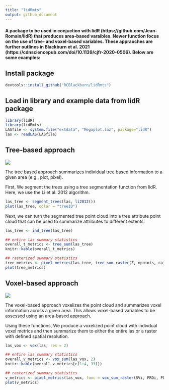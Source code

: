 ```yaml
---
title: "lidRmts"
output: github_document
---
```


#### A package to be used in conjuction with lidR (https://github.com/Jean-Romain/lidR) that produces area-based varaibles. Newer function focus on the use of tree- and voxel-based variables. These appraoches are further outlines in Blackburn et al. 2021 (https://cdnsciencepub.com/doi/10.1139/cjfr-2020-0506). Below are some examples:

## Install package

```r
devtools::install_github("RCBlackburn/lidRmts")
```

## Load in library and example data from lidR package

```r
library(lidR)
library(lidRmts)
LASfile <- system.file("extdata", "Megaplot.laz", package="lidR")
las <- readLAS(LASfile)
```


## Tree-based approach

![](viz/tree.gif)

The tree based approach summarizes individual tree based information to a given area (e.g., plot, pixel).

First, We segment the trees using a tree segmentation function from lidR. Here, we use the Li et al. 2012 algorithm.

```r
las_tree <- segment_trees(las, li2012())
plot(las_tree, color = "treeID")
```

Next, we can turn the segmented tree point cloud into a tree attribute point cloud that can be used to summarize attributes to different extents. 

```r
las_tree <- ind_tree(las_tree)

## entire las summary statistics 
overall_t_metrics <- tree_sum(las_tree)
knitr::kable(overall_t_metrics)

## rasterized summary statistics 
tree_metrics <- pixel_metrics(las_tree, tree_sum_raster(Z, npoints, ca), res = 20)
plot(tree_metrics)
```

## Voxel-based approach

![](viz/voxel.gif)

The voxel-based approach voxelizes the point cloud and summarizes voxel information across a given area. This allows voxel-based variables to be assessed using an area-based approach. 

Using these functions, We produce a voxelized point cloud with indivdual voxel metrics and then summarize them to either the entire las or a raster with defined spatial resolution. 

```r
las_vox <- vox(las, res = 2)

## entire las summary statistics 
overall_v_metrics <- vox_sum(las_vox, 2)
knitr::kable(overall_v_metrics[c(1:4, 33)])

## rasterized summary statistics  
v_metrics <- pixel_metrics(las_vox, func = vox_sum_raster(SVi, FRDi, PDi, PDi_above), res = 20)
plot(v_metrics)
```

